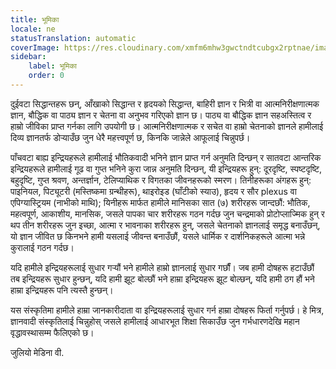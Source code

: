 ```yaml
---
title: भूमिका
locale: ne
statusTranslation: automatic
coverImage: https://res.cloudinary.com/xmfm6mhw3gwctndtcubgx2rptnae/image/upload/v1741354450/small_cover_introduccion_a_la_gnosis_57a3fc8d72.webp
sidebar:
    label: भूमिका
    order: 0
---
```

दुईवटा सिद्धान्तहरू छन्, आँखाको सिद्धान्त र हृदयको सिद्धान्त, बाहिरी ज्ञान र भित्री वा आत्मनिरीक्षणात्मक ज्ञान, बौद्धिक वा पाठ्य ज्ञान र चेतना वा अनुभव गरिएको ज्ञान छ। पाठ्य वा बौद्धिक ज्ञान सहअस्तित्व र हाम्रो जीविका प्राप्त गर्नका लागि उपयोगी छ। आत्मनिरीक्षणात्मक र सचेत वा हाम्रो चेतनाको ज्ञानले हामीलाई दिव्य ज्ञानतर्फ डोऱ्याउँछ जुन धेरै महत्त्वपूर्ण छ, किनकि जान्नेले आफूलाई चिन्नुपर्छ।

पाँचवटा बाह्य इन्द्रियहरूले हामीलाई भौतिकवादी भनिने ज्ञान प्राप्त गर्न अनुमति दिन्छन् र सातवटा आन्तरिक इन्द्रियहरूले हामीलाई गूढ वा गुप्त भनिने कुरा जान्न अनुमति दिन्छन्, यी इन्द्रियहरू हुन्: दूरदृष्टि, स्पष्टदृष्टि, बहुदृष्टि, गुप्त श्रवण, अन्तर्ज्ञान, टेलिप्याथिक र विगतका जीवनहरूको स्मरण। तिनीहरूका अंगहरू हुन्: पाइनियल, पिट्यूटरी (मस्तिष्कमा ग्रन्थीहरू), थाइरोइड (घाँटीको स्याउ), हृदय र सौर plexus वा एपिग्यास्ट्रियम (नाभीको माथि); यिनीहरू मार्फत हामीले मानिसका सात (७) शरीरहरू जान्दछौं: भौतिक, महत्वपूर्ण, आकाशीय, मानसिक, जसले पापका चार शरीरहरू गठन गर्दछ जुन चन्द्रमाको प्रोटोप्लाज्मिक हुन् र थप तीन शरीरहरू जुन इच्छा, आत्मा र भावनाका शरीरहरू हुन्, जसले चेतनाको ज्ञानलाई समृद्ध बनाउँछन्, यो ज्ञान जीवित छ किनभने हामी यसलाई जीवन्त बनाउँछौं, यसले धार्मिक र दार्शनिकहरूले आत्मा भन्ने कुरालाई गठन गर्दछ।

यदि हामीले इन्द्रियहरूलाई सुधार गर्‍यौं भने हामीले हाम्रो ज्ञानलाई सुधार गर्छौं। जब हामी दोषहरू हटाउँछौं तब इन्द्रियहरू सुधार हुन्छन्, यदि हामी झूट बोल्छौं भने हाम्रा इन्द्रियहरू झूट बोल्छन्, यदि हामी ठग हौं भने हाम्रा इन्द्रियहरू पनि त्यस्तै हुन्छन्।

यस संस्कृतिमा हामीले हाम्रा जानकारीदाता वा इन्द्रियहरूलाई सुधार गर्न हाम्रा दोषहरू फिर्ता गर्नुपर्छ। हे मित्र, ज्ञानवादी संस्कृतिलाई चिन्नुहोस् जसले हामीलाई आधारभूत शिक्षा सिकाउँछ जुन गर्भधारणदेखि महान वृद्धावस्थासम्म फैलिएको छ।

जुलियो मेडिना वी.
